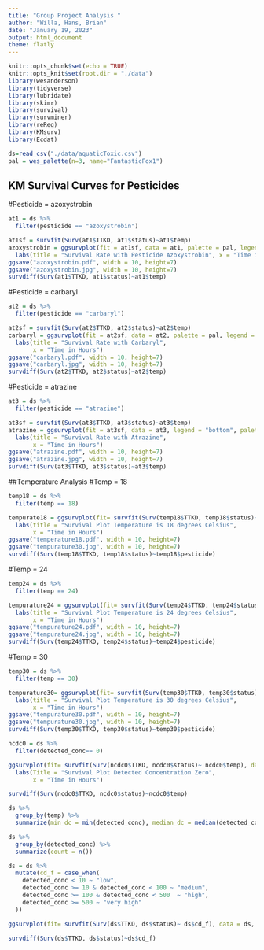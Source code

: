 ```yaml
---
title: "Group Project Analysis "
author: "Willa, Hans, Brian"
date: "January 19, 2023"
output: html_document
theme: flatly
---
```



```r
knitr::opts_chunk$set(echo = TRUE)
knitr::opts_knit$set(root.dir = "./data")
library(wesanderson)
library(tidyverse)
library(lubridate)
library(skimr)
library(survival)
library(survminer)
library(reReg)
library(KMsurv)
library(Ecdat)

ds=read_csv("./data/aquaticToxic.csv")
pal = wes_palette(n=3, name="FantasticFox1")
```

## KM Survival Curves for Pesticides 

#Pesticide = azoxystrobin
```r
at1 = ds %>% 
  filter(pesticide == "azoxystrobin")
```

```r
at1sf = survfit(Surv(at1$TTKD, at1$status)~at1$temp) 
azoxystrobin = ggsurvplot(fit = at1sf, data = at1, palette = pal, legend = "bottom", legend.labs = c("18°C","24°C", "30°C"), risk.table = F, conf.int=F, surv.median.line="hv") +
  labs(title = "Survival Rate with Pesticide Azoxystrobin", x = "Time in Hours") 
ggsave("azoxystrobin.pdf", width = 10, height=7)
ggsave("azoxystrobin.jpg", width = 10, height=7)
survdiff(Surv(at1$TTKD, at1$status)~at1$temp)
```

#Pesticide = carbaryl
```r
at2 = ds %>%
  filter(pesticide == "carbaryl")

at2sf = survfit(Surv(at2$TTKD, at2$status)~at2$temp) 
carbaryl = ggsurvplot(fit = at2sf, data = at2, palette = pal, legend = "bottom", legend.labs = c("18°C","24°C", "30°C"),risk.table = F, conf.int=F, surv.median.line="hv") +
  labs(title = "Survival Rate with Carbaryl", 
       x = "Time in Hours")
ggsave("carbaryl.pdf", width = 10, height=7)
ggsave("carbaryl.jpg", width = 10, height=7)
survdiff(Surv(at2$TTKD, at2$status)~at2$temp)
```

#Pesticide = atrazine
```r
at3 = ds %>%
  filter(pesticide == "atrazine")

at3sf = survfit(Surv(at3$TTKD, at3$status)~at3$temp) 
atrazine = ggsurvplot(fit = at3sf, data = at3, legend = "bottom", palette = pal, risk.table = F, legend.labs = c("18°C","24°C", "30°C"), conf.int=F, surv.median.line="hv") +
  labs(title = "Survival Rate with Atrazine", 
       x = "Time in Hours")
ggsave("atrazine.pdf", width = 10, height=7)
ggsave("atrazine.jpg", width = 10, height=7)
survdiff(Surv(at3$TTKD, at3$status)~at3$temp)
```
##Temperature Analysis
#Temp = 18
```r
temp18 = ds %>%
  filter(temp == 18)

tempurate18 = ggsurvplot(fit= survfit(Surv(temp18$TTKD, temp18$status)~temp18$pesticide),palette = pal, legend.labs = c("Atrazine","Azoxystrobin", "Carbaryl"),data = temp18, surv.median.line="hv") +
  labs(title = "Survival Plot Temperature is 18 degrees Celsius", 
       x = "Time in Hours")
ggsave("temperature18.pdf", width = 10, height=7)
ggsave("tempurature30.jpg", width = 10, height=7)
survdiff(Surv(temp18$TTKD, temp18$status)~temp18$pesticide)
```

#Temp = 24
```r
temp24 = ds %>%
  filter(temp == 24)

tempurature24 = ggsurvplot(fit= survfit(Surv(temp24$TTKD, temp24$status)~temp24$pesticide), legend.labs = c("Atrazine","Azoxystrobin", "Carbaryl"), palette = pal, data = temp24, surv.median.line="hv") +
  labs(title = "Survival Plot Temperature is 24 degrees Celsius", 
       x = "Time in Hours")
ggsave("tempurature24.pdf", width = 10, height=7)
ggsave("tempurature24.jpg", width = 10, height=7)
survdiff(Surv(temp24$TTKD, temp24$status)~temp24$pesticide)
```

#Temp = 30 
```r
temp30 = ds %>%
  filter(temp == 30)

tempurature30= ggsurvplot(fit= survfit(Surv(temp30$TTKD, temp30$status)~temp30$pesticide),palette = pal,legend.labs = c("Atrazine","Azoxystrobin", "Carbaryl"),  data = temp30, surv.median.line="hv") +
  labs(title = "Survival Plot Temperature is 30 degrees Celsius", 
       x = "Time in Hours")
ggsave("tempurature30.pdf", width = 10, height=7)
ggsave("tempurature30.jpg", width = 10, height=7)
survdiff(Surv(temp30$TTKD, temp30$status)~temp30$pesticide)
```
```r
ncdc0 = ds %>% 
  filter(detected_conc== 0) 

ggsurvplot(fit= survfit(Surv(ncdc0$TTKD, ncdc0$status)~ ncdc0$temp), data = ncdc0, surv.median.line="hv") +
  labs(Title = "Survival Plot Detected Concentration Zero", 
       x = "Time in Hours")

survdiff(Surv(ncdc0$TTKD, ncdc0$status)~ncdc0$temp)
```

```r
ds %>%
  group_by(temp) %>%
  summarize(min_dc = min(detected_conc), median_dc = median(detected_conc), max_dc = max(detected_conc), min_nc = min(nominal_conc), median_nc = median(nominal_conc), max_nc = max(nominal_conc))
```
```r
ds %>%
  group_by(detected_conc) %>%
  summarize(count = n())
```
```r
ds = ds %>%
  mutate(cd_f = case_when(
    detected_conc < 10 ~ "low",
    detected_conc >= 10 & detected_conc < 100 ~ "medium",
    detected_conc >= 100 & detected_conc < 500  ~ "high",
    detected_conc >= 500 ~ "very high"
  ))
```

```r
ggsurvplot(fit= survfit(Surv(ds$TTKD, ds$status)~ ds$cd_f), data = ds, surv.median.line="hv") 

survdiff(Surv(ds$TTKD, ds$status)~ds$cd_f)
```

